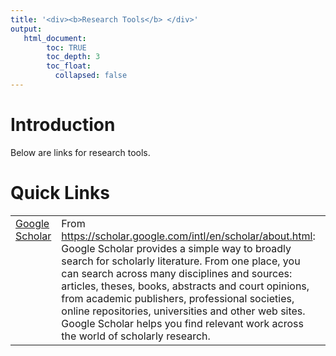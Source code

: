 ---
title: '<div><b>Research Tools</b> </div>'
output:
   html_document:
        toc: TRUE
        toc_depth: 3
        toc_float:
          collapsed: false
---

<!--
*
* introduction
*
-->

<h1>Introduction</h1>
Below are links for research tools.
<h1>Quick Links</h1>

<table>
  <tr>
    <td valign="top">
      <a href="https://scholar.google.com/">Google Scholar</a>
    </td>
    <td valign="top">
      From <a href="https://scholar.google.com/intl/en/scholar/about.html">https://scholar.google.com/intl/en/scholar/about.html</a>:
      <br/>
      Google Scholar provides a simple way to broadly search for scholarly literature. From one place, you can search across many disciplines and sources: articles, theses, books, abstracts and court opinions, from academic publishers, professional societies, online repositories, universities and other web sites. Google Scholar helps you find relevant work across the world of scholarly research.
    </td>
    <td valign="top">
    </td>
  </tr>
</table>


